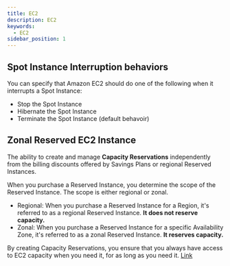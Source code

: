 ```yaml
---
title: EC2
description: EC2
keywords:
  - EC2
sidebar_position: 1
---
```


## Spot Instance Interruption behaviors 

You can specify that Amazon EC2 should do one of the following when it interrupts a Spot Instance:

- Stop the Spot Instance
- Hibernate the Spot Instance
- Terminate the Spot Instance (default behavoir)


## Zonal Reserved EC2 Instance

The ability to create and manage **Capacity Reservations** independently from the billing discounts offered by Savings Plans or regional Reserved Instances.

When you purchase a Reserved Instance, you determine the scope of the Reserved Instance. The scope is either regional or zonal.

- Regional: When you purchase a Reserved Instance for a Region, it's referred to as a regional Reserved Instance. **It does not reserve capacity.**
- Zonal: When you purchase a Reserved Instance for a specific Availability Zone, it's referred to as a zonal Reserved Instance. **It reserves capacity.**

By creating Capacity Reservations, you ensure that you always have access to EC2 capacity when you need it, for as long as you need it. [Link](https://docs.aws.amazon.com/AWSEC2/latest/UserGuide/ec2-capacity-reservations.html)
